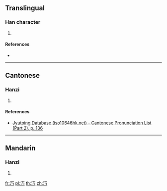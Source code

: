 ==Translingual==

===Han character===
{{Han char|rn=85|rad=水|as=02|sn=5|four=|canj=EMVS|ids=⿰氵丂}}

# {{defn|Han|sort=水02}}

====References====
* {{Han ref|kx=0604.080|dkj=17109|dj=0998.030|hdz=31548.050|uh=6C45|ud=27717}}

----

==Cantonese==

===Hanzi===
{{yue-hanzi|jyut=[[min5]]|y=min5}}

# {{defn|lang=yue|sort=水02}}

====References====
*[http://www.iso10646hk.net/jp/document/download.jsp Jyutping Database (iso10646hk.net) - Cantonese Pronunciation List (Part 2), p. 136]

----

==Mandarin==

===Hanzi===
{{cmn-hanzi|pin=[[miǎn]] ([[mian3]])|wg=mien<sup>3</sup>}}

# {{defn|lang=cmn|sort=水02}}

[[fr:汅]]
[[pl:汅]]
[[th:汅]]
[[zh:汅]]